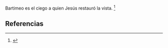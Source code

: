 Bartimeo es el ciego a quien Jesús restauró la vista. <ref>{{lib|LU|171|5}}</ref> 

== Referencias ==
<references />
